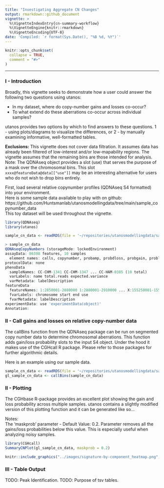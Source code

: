 ```yaml
---
title: "Investigating Aggregate CN Changes"
output: rmarkdown::github_document
vignette: >
  %\VignetteIndexEntry{cn-summary-workflow}
  %\VignetteEngine{knitr::rmarkdown}
  %\VignetteEncoding{UTF-8}
date: 'Compiled: `r format(Sys.Date(), "%B %d, %Y")`'
---
```


```r
knitr::opts_chunk$set(
  collapse = TRUE,
  comment = "#>"
)
```

***

### I - Introduction

Broadly, this vignette seeks to demonstrate how a user could answer the following two questions using utanos:

  * In my dataset, where do copy-number gains and losses co-occur? 
  * To what extend do these aberrations co-occur across individual samples?

utanos provides two options by which to find answers to these questions. 1 - using plots/diagrams to visualize the differences, or 2 - by manually examining informative, well-formatted tables.

**Exclusions:**
This vignette does not cover data filtration. It assumes data has already been filtered of low-interest and/or low-mapability regions. The vignette assumes that the remaining bins are those intended for analysis. Note: The QDNAseq object provides a slot (use) that serves the purpose of a mask over the chromosomal bins. This slot `xxxx@featureData@data[["use"]]` may be an interesting alternative for users who do not wish to drop bins entirely. 

First, load several relative copynumber profiles (QDNAseq S4 formatted) into your environment.  
Here is some sample data available to play with on github: https://github.com/Huntsmanlab/utanosmodellingdata/tree/main/sample_copynumber_data  
This toy dataset will be used throughout the vignette.  

```r
library(QDNAseq)
library(utanos)

sample_cn_data <- readRDS(file = '~/repositories/utanosmodellingdata/sample_copynumber_data/sample_cn_data.rds')
```

```r
> sample_cn_data
QDNAseqCopyNumbers (storageMode: lockedEnvironment)
assayData: 86398 features, 10 samples 
  element names: calls, copynumber, probamp, probdloss, probgain, probloss, probnorm, segmented 
protocolData: none
phenoData
  sampleNames: CC-CHM-1341 CC-CHM-1347 ... CC-HAM-0385 (10 total)
  varLabels: name total.reads expected.variance
  varMetadata: labelDescription
featureData
  featureNames: 1:2850001-2880000 1:2880001-2910000 ... X:155250001-155270560 (86398 total)
  fvarLabels: chromosome start end use
  fvarMetadata: labelDescription
experimentData: use 'experimentData(object)'
Annotation: 

```

### II - Call gains and losses on relative copy-number data

The callBins function from the QDNAseq package can be run on segmented copy number data to determine chromosomal aberrations. This function adds gain/loss probability slots to the input S4 object. Under the hood it makes use of the CGHcall R package.
Please refer to those packages for further algorithmic details.

Here is an example using our sample data.

```r
sample_cn_data <- readRDS(file = '~/repositories/utanosmodellingdata/sample_copynumber_data/sample_cn_data.rds')
gl_sample_cn_data <- callBins(sample_cn_data)
```


### II - Plotting

The CGHbase R-package provides an excellent plot showing the gain and loss probability across multiple samples.
utanos contains a slightly modified version of this plotting function and it can be generated like so...

Notes:  
The 'maskprob' parameter - Default Value: 0.2. Parameter removes all the gains/loss probabilities below this value. This is especially useful when analyzing noisy samples.

```r
library(CGHcall)
SummaryCNPlot(gl_sample_cn_data, maskprob = 0.2)
```

```r
knitr::include_graphics("../images/signature-by-component_heatmap.png", dpi = 300)
```



### III - Table Output

TODO: Peak Identification.
TODO: Purpose of tsv tables.


